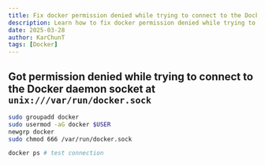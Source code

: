 ```yaml
---
title: Fix docker permission denied while trying to connect to the Docker daemon socket at unix:///var/run/docker.sock
description: Learn how to fix docker permission denied while trying to connect to the Docker daemon socket at unix:///var/run/docker.sock
date: 2025-03-28
author: KarChunT
tags: [Docker]
---
```


## Got permission denied while trying to connect to the Docker daemon socket at `unix:///var/run/docker.sock`

```bash
sudo groupadd docker
sudo usermod -aG docker $USER
newgrp docker
sudo chmod 666 /var/run/docker.sock

docker ps # test connection
```
<Comments />
